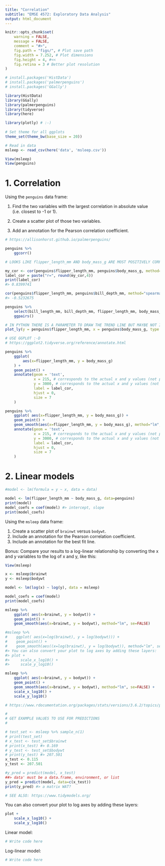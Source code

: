 ```yaml
---
title: "Correlation"
subtitle: "EMSE 4572: Exploratory Data Analysis"
output: html_document
---
```


```r
knitr::opts_chunk$set(
    warning = FALSE,
    message = FALSE,
    comment = "#>",
    fig.path = "figs/", # Plot save path
    fig.width = 7.252, # Plot dimensions
    fig.height = 4, #<<
    fig.retina = 3 # Better plot resolution
)

# install.packages('HistData')
# install.packages('palmerpenguins')
# install.packages('GGally')

library(HistData)
library(GGally)
library(palmerpenguins)
library(tidyverse)
library(here)

library(plotly) # :-)
 
# Set theme for all ggplots
theme_set(theme_bw(base_size = 20))

# Read in data
msleep <- read_csv(here('data', 'msleep.csv'))
```


```r
View(msleep)
View(penguins)
```

# 1. Correlation

Using the `penguins` data frame:

1. Find the two variables with the largest correlation in absolute value (i.e. closest to -1 or 1).

2. Create a scatter plot of those two variables.

3. Add an annotation for the Pearson correlation coefficient.

```r
# https://allisonhorst.github.io/palmerpenguins/

penguins %>% 
    ggcorr()

# LOOKS LIKE flipper_length_mm AND body_mass_g ARE MOST POSITIVELY CORRELATED

my_cor <- cor(penguins$flipper_length_mm, penguins$body_mass_g, method="spearman", use="complete.obs")
label_cor = paste("r=", round(my_cor,4))
print(label_cor)
#> 0.8399741

cor(penguins$flipper_length_mm, penguins$bill_depth_mm, method="spearman", use="complete.obs")
#> -0.5232675

```


```r
penguins %>% 
    select(bill_length_mm, bill_depth_mm, flipper_length_mm, body_mass_g) %>% 
    ggpairs()
```


```r
# IN PYTHON THERE IS A PARAMETER TO DRAW THE TREND LINE BUT MAYBE NOT IN R :-/
plot_ly(y = penguins$flipper_length_mm, x = penguins$body_mass_g, type = "scatter") %>% 

```

```r
# USE GGPLOT :-D
# https://ggplot2.tidyverse.org/reference/annotate.html

penguins %>% 
    ggplot( 
        aes(x=flipper_length_mm, y = body_mass_g)
    ) + 
    geom_point() +
    annotate(geom = 'text',
             x = 215, # corresponds to the actual x and y values (not pixels)
             y = 3000, # corresponds to the actual x and y values (not pixels)
             label = label_cor,
             hjust = 0, 
             size = 7
    )

```

```r
penguins %>% 
    ggplot( aes(x=flipper_length_mm, y = body_mass_g)) + 
    geom_point() +
    geom_smooth(aes(x=flipper_length_mm, y = body_mass_g), method="lm", se=FALSE)
    annotate(geom = 'text',
             x = 215, # corresponds to the actual x and y values (not pixels)
             y = 3000, # corresponds to the actual x and y values (not pixels)
             label = label_cor,
             hjust = 0, 
             size = 7
    )

```


# 2. Linear models


```r
#model <- lm(formula = y ~ x, data = data)

model <- lm(flipper_length_mm ~ body_mass_g, data=penguins)
print(model)
model_coefs = coef(model) #> intercept, slope
print(model_coefs)
```



Using the `msleep` data frame:

1. Create a scatter plot of `brainwt` versus `bodywt`.
2. Include an annotation for the Pearson correlation coefficient.
3. Include an annotation for the best fit line.

Bonus: Compare your results to a log-linear relationship by converting the x and y variables to the log of x and y, like this:

```r
View(msleep)

x <- msleep$brainwt
y <- msleep$bodywt

model <- lm(log(x) ~ log(y), data = msleep)

model_coefs = coef(model)
print(model_coefs)

msleep %>% 
    ggplot( aes(x=brainwt, y = bodywt)) + 
    geom_point() +
    geom_smooth(aes(x=brainwt, y = bodywt), method="lm", se=FALSE)

#msleep %>% 
#    ggplot( aes(x=log(brainwt), y = log(bodywt))) + 
#    geom_point() +
#    geom_smooth(aes((x=log(brainwt), y = log(bodywt)), method="lm", se=FALSE)
#> You can also convert your plot to log axes by adding these layers:
#> plot +
#>     scale_x_log10() +
#>     scale_y_log10()

msleep %>% 
    ggplot( aes(x=brainwt, y = bodywt)) + 
    geom_point() +
    geom_smooth(aes(x=brainwt, y = bodywt), method="lm", se=FALSE) +
    scale_x_log10() +
    scale_y_log10()

```

```r
# https://www.rdocumentation.org/packages/stats/versions/3.6.2/topics/predict.lm

#
# GET EXAMPLE VALUES TO USE FOR PREDICTIONS
#

# test_set <- msleep %>% sample_n(1)
# print(test_set)
# x_test <- test_set$brainwt
# print(x_test) #> 0.169
# y_test <- test_set$bodywt
# print(y_test) #> 207.501
x_test <- 0.115
y_test <- 207.501

#y_pred = predict(model, x_test) 
##> data' must be a data.frame, environment, or list
y_pred = predict(model, data=c(x_test)) 
print(y_pred) #> a matrix WAT?

# SEE ALSO: https://www.tidymodels.org/
```





You can also convert your plot to log axes by adding these layers:

```r
plot +
    scale_x_log10() +
    scale_y_log10()
```

Linear model:

```r
# Write code here
```

Log-linear model:

```r
# Write code here
```

